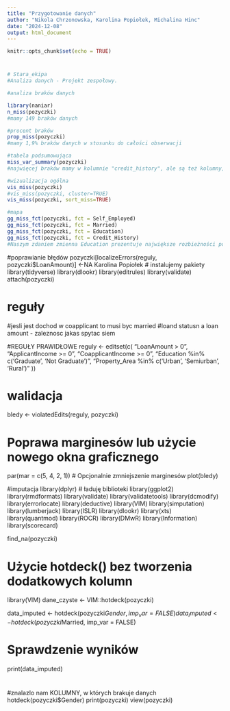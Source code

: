 ```yaml
---
title: "Przygotowanie danych"
author: "Nikola Chrzonowska, Karolina Popiołek, Michalina Hinc"
date: "2024-12-08"
output: html_document
---
```


```r
knitr::opts_chunk$set(echo = TRUE)
```

#
```r
# Stara_ekipa
#Analiza danych - Projekt zespołowy.

#analiza braków danych

library(naniar)
n_miss(pozyczki)
#mamy 149 braków danych

#procent braków
prop_miss(pozyczki)
#mamy 1,9% braków danych w stosunku do całości obserwacji

#tabela podsumowująca
miss_var_summary(pozyczki)
#najwięcej braków mamy w kolumnie "credit_history", ale są też kolumny, w których jest komplet danych

#wizualizacja ogólna
vis_miss(pozyczki)
#vis_miss(pozyczki, cluster=TRUE)
vis_miss(pozyczki, sort_miss=TRUE)

#mapa
gg_miss_fct(pozyczki, fct = Self_Employed)
gg_miss_fct(pozyczki, fct = Married)
gg_miss_fct(pozyczki, fct = Education)
gg_miss_fct(pozyczki, fct = Credit_History)
#Naszym zdaniem zmienna Education prezentuje największe rozbieżności pomiędzy brakami danych.
```

#poprawianie błędów
pozyczki[localizeErrors(reguly, pozyczki$LoanAmount)] <-NA
Karolina Popiołek
# instalujemy pakiety
library(tidyverse)
library(dlookr)
library(editrules)
library(validate)
attach(pozyczki)

# reguły
#jesli jest dochod w coapplicant to musi byc married
#loand statusn a loan amount - zaleznosc jakas spytac siem

#REGUŁY PRAWIDŁOWE
reguly <- editset(c(
  "LoanAmount > 0",
  "ApplicantIncome >= 0",
  "CoapplicantIncome >= 0",
  "Education %in% c('Graduate', 'Not Graduate')",
  "Property_Area %in% c('Urban', 'Semiurban', 'Rural')"
))

# walidacja
bledy <- violatedEdits(reguly, pozyczki)

# Poprawa marginesów lub użycie nowego okna graficznego
par(mar = c(5, 4, 2, 1)) # Opcjonalnie zmniejszenie marginesów
plot(bledy)

#imputacja
library(dplyr) # ładuję biblioteki
library(ggplot2)
library(rmdformats)
library(validate)
library(validatetools)
library(dcmodify)
library(errorlocate)
library(deductive)
library(VIM)
library(simputation)
library(lumberjack)
library(ISLR) 
library(dlookr)
library(xts)
library(quantmod)
library(ROCR)
library(DMwR)
library(Information)
library(scorecard)

find_na(pozyczki)

# Użycie hotdeck() bez tworzenia dodatkowych kolumn
library(VIM)
dane_czyste <- VIM::hotdeck(pozyczki)


data_imputed <- hotdeck(pozyczki$Gender, imp_var = FALSE)
data_imputed <- hotdeck(pozyczki$Married, imp_var = FALSE)


# Sprawdzenie wyników
print(data_imputed)

#
#znalazlo nam KOLUMNY, w których brakuje danych
hotdeck(pozyczki$Gender)
print(pozyczki)
view(pozyczki)


